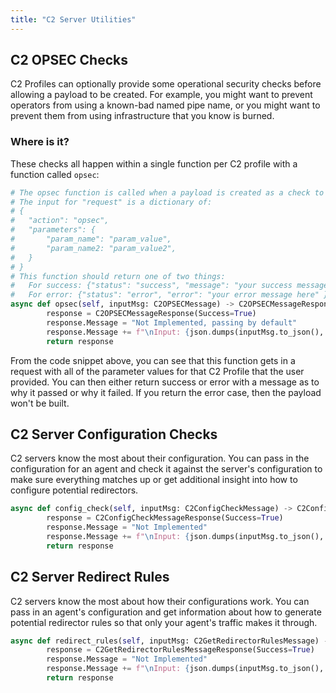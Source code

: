 ```yaml
---
title: "C2 Server Utilities"
---
```



## C2 OPSEC Checks

C2 Profiles can optionally provide some operational security checks before allowing a payload to be created. For example, you might want to prevent operators from using a known-bad named pipe name, or you might want to prevent them from using infrastructure that you know is burned.

### Where is it?

These checks all happen within a single function per C2 profile with a function called `opsec`:

```python opsec checks
# The opsec function is called when a payload is created as a check to see if the parameters supplied are good
# The input for "request" is a dictionary of:
# {
#   "action": "opsec",
#   "parameters": {
#       "param_name": "param_value",
#       "param_name2: "param_value2",
#   }
# }
# This function should return one of two things:
#   For success: {"status": "success", "message": "your success message here" }
#   For error: {"status": "error", "error": "your error message here" }
async def opsec(self, inputMsg: C2OPSECMessage) -> C2OPSECMessageResponse:
        response = C2OPSECMessageResponse(Success=True)
        response.Message = "Not Implemented, passing by default"
        response.Message += f"\nInput: {json.dumps(inputMsg.to_json(), indent=4)}"
        return response
```

From the code snippet above, you can see that this function gets in a request with all of the parameter values for that C2 Profile that the user provided. You can then either return success or error with a message as to why it passed or why it failed. If you return the error case, then the payload won't be built.

## C2 Server Configuration Checks

C2 servers know the most about their configuration. You can pass in the configuration for an agent and check it against the server's configuration to make sure everything matches up or get additional insight into how to configure potential redirectors.

```python configuration checks
async def config_check(self, inputMsg: C2ConfigCheckMessage) -> C2ConfigCheckMessageResponse:
        response = C2ConfigCheckMessageResponse(Success=True)
        response.Message = "Not Implemented"
        response.Message += f"\nInput: {json.dumps(inputMsg.to_json(), indent=4)}"
        return response
```

## C2 Server Redirect Rules

C2 servers know the most about how their configurations work. You can pass in an agent's configuration and get information about how to generate potential redirector rules so that only your agent's traffic makes it through.

```python redirect rules
async def redirect_rules(self, inputMsg: C2GetRedirectorRulesMessage) -> C2GetRedirectorRulesMessageResponse:
        response = C2GetRedirectorRulesMessageResponse(Success=True)
        response.Message = "Not Implemented"
        response.Message += f"\nInput: {json.dumps(inputMsg.to_json(), indent=4)}"
        return response
```

